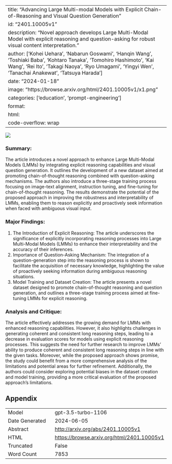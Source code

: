 
---
title: "Advancing Large Multi-modal Models with Explicit Chain-of-Reasoning and Visual Question Generation"
id: "2401.10005v1"
description: "Novel approach develops Large Multi-Modal Model with explicit reasoning and question-asking for robust visual content interpretation."
author: ['Kohei Uehara', 'Nabarun Goswami', 'Hanqin Wang', 'Toshiaki Baba', 'Kohtaro Tanaka', 'Tomohiro Hashimoto', 'Kai Wang', 'Rei Ito', 'Takagi Naoya', 'Ryo Umagami', 'Yingyi Wen', 'Tanachai Anakewat', 'Tatsuya Harada']
date: "2024-01-18"
image: "https://browse.arxiv.org/html/2401.10005v1/x1.png"
categories: ['education', 'prompt-engineering']
format:
  html:
    code-overflow: wrap
---

![](https://browse.arxiv.org/html/2401.10005v1/x1.png)

### Summary:
The article introduces a novel approach to enhance Large Multi-Modal Models (LMMs) by integrating explicit reasoning capabilities and visual question generation. It outlines the development of a new dataset aimed at promoting chain-of-thought reasoning combined with question-asking mechanisms. The authors also introduce a three-stage training process focusing on image-text alignment, instruction tuning, and fine-tuning for chain-of-thought reasoning. The results demonstrate the potential of the proposed approach in improving the robustness and interpretability of LMMs, enabling them to reason explicitly and proactively seek information when faced with ambiguous visual input.

### Major Findings:
1. The Introduction of Explicit Reasoning: The article underscores the significance of explicitly incorporating reasoning processes into Large Multi-Modal Models (LMMs) to enhance their interpretability and the accuracy of their inferences.
2. Importance of Question-Asking Mechanism: The integration of a question-generation step into the reasoning process is shown to facilitate the acquisition of necessary knowledge, highlighting the value of proactively seeking information during ambiguous reasoning situations.
3. Model Training and Dataset Creation: The article presents a novel dataset designed to promote chain-of-thought reasoning and question generation, and outlines a three-stage training process aimed at fine-tuning LMMs for explicit reasoning.

### Analysis and Critique:
The article effectively addresses the growing demand for LMMs with enhanced reasoning capabilities. However, it also highlights challenges in generating coherent and consistent long reasoning steps, leading to a decrease in evaluation scores for models using explicit reasoning processes. This suggests the need for further research to improve LMMs' ability to produce coherent and consistent long reasoning steps in line with the given tasks. Moreover, while the proposed approach shows promise, the study could benefit from a more comprehensive analysis of the limitations and potential areas for further refinement. Additionally, the authors could consider exploring potential biases in the dataset creation and model training, providing a more critical evaluation of the proposed approach's limitations.

## Appendix

|          |          |
|----------|----------|
| Model     | gpt-3.5-turbo-1106       |
| Date Generated     | 2024-06-05       |
| Abstract | [http://arxiv.org/abs/2401.10005v1](http://arxiv.org/abs/2401.10005v1)        |
| HTML     | [https://browse.arxiv.org/html/2401.10005v1](https://browse.arxiv.org/html/2401.10005v1)       |
| Truncated       | False       |
| Word Count       | 7853       |